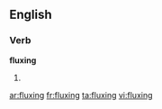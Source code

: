 ==English==

===Verb===
'''fluxing'''

# {{present participle of|flux}}

[[ar:fluxing]]
[[fr:fluxing]]
[[ta:fluxing]]
[[vi:fluxing]]